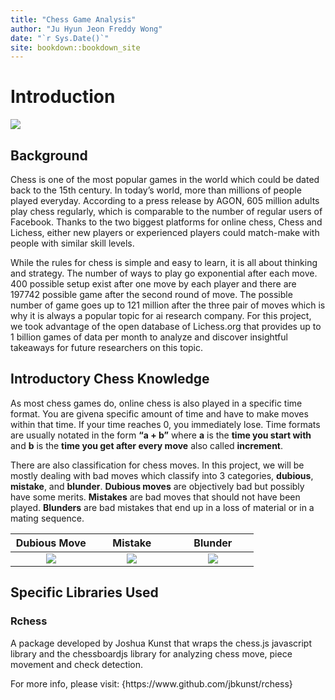 ```yaml
--- 
title: "Chess Game Analysis"
author: "Ju Hyun Jeon Freddy Wong"
date: "`r Sys.Date()`"
site: bookdown::bookdown_site
---
```


# Introduction
![](images/intro.gif)

## Background

Chess is one of the most popular games in the world which could be dated back to the 15th century. In today's world, more than millions of people played everyday. According to a press release by AGON, 605 million adults play chess regularly, which is comparable to the number of regular users of Facebook. Thanks to the two biggest platforms for online chess, Chess and Lichess, either new players or experienced players could match-make with people with similar skill levels.  

While the rules for chess is simple and easy to learn, it is all about thinking and strategy. The number of ways to play go exponential after each move. 400 possible setup exist after one move by each player and there are 197742 possible game after the second round of move. The possible number of game goes up to 121 million after the three pair of moves which is why it is always a popular topic for ai research company. For this project, we took advantage of the open database of Lichess.org that provides up to 1 billion games of data per month to analyze and discover insightful takeaways for future researchers on this topic. 

## Introductory Chess Knowledge

As most chess games do, online chess is also played in a specific time format. You are givena  specific amount of time and have to make moves within that time. If your time reaches 0, you immediately lose. Time formats are usually notated in the form **"a + b"** where **a** is the **time you start with** and **b** is the **time you get after every move** also called **increment**.  

There are also classification for chess moves. In this project, we will be mostly dealing with bad moves which classify into 3 categories, **dubious**, **mistake**, and **blunder**. **Dubious moves** are objectively bad but possibly have some merits. **Mistakes** are bad moves that should not have been played. **Blunders** are bad mistakes that end up in a loss of material or in a mating sequence. 

Dubious Move|Mistake|Blunder
:-------------------------:|:-------------------------:|:-------------------------:
![](images/dubious.PNG)|![](images/mistake.PNG)|![](images/blunder.PNG)

## Specific Libraries Used

### Rchess

A package developed by Joshua Kunst that wraps the chess.js javascript library and the chessboardjs library for analyzing chess move, piece movement and check detection.

For more info, please visit: {https://www.github.com/jbkunst/rchess}


